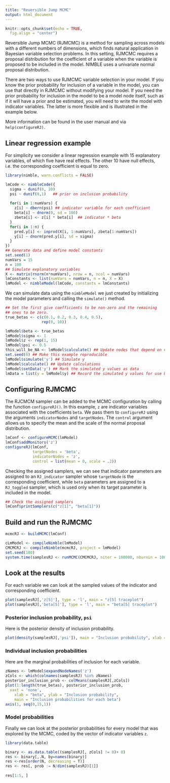 ```yaml
---
title: "Reversible Jump MCMC"
output: html_document
---
```


```r
knitr::opts_chunk$set(echo = TRUE, 
  fig.align = "center")
```

Reversible Jump MCMC (RJMCMC) is a method for sampling across models with a different numbers of dimensions, which finds natural application in Bayesian variable selection problems.  In this setting, RJMCMC requires a proposal distribution for the coefficient of a variable when the variable is proposed to be included in the model.
NIMBLE uses a univariate normal proposal distribution. 

There are two ways to use RJMCMC variable selection in your model.  If you know the prior probability for inclusion of a variable in the model, you can use that directly in RJMCMC without modifying your model.  If you need the prior probability for inclusion in the model to be a model node itself, such as if it will have a prior and be estimated, you will need to write the model with indicator variables.  The latter is more flexible and is illustrated in the example below.

More information can be found in the user manual and via `help(configureRJ)`.

## Linear regression example

For simplicity we consider a linear regression example with 15 explanatory variables, of which five have real effects. The other 10 have null effects, i.e. the corresponding coefficient is equal to zero.

```r
library(nimble, warn.conflicts = FALSE)
```

```r
lmCode <- nimbleCode({
  sigma ~ dunif(0, 20)
  psi ~ dunif(0,1)   ## prior on inclusion probability
  
  for(i in 1:numVars) {
    z[i] ~ dbern(psi) ## indicator variable for each coefficient
    beta[i] ~ dnorm(0, sd = 100)  
    zbeta[i] <- z[i] * beta[i]  ## indicator * beta
  }
  for(i in 1:n) {
    pred.y[i] <- inprod(X[i, 1:numVars], zbeta[1:numVars])
    y[i] ~ dnorm(pred.y[i], sd = sigma)
  }
})
## Generate data and define model constants
set.seed(1)
numVars = 15
n = 100
## Simulate explanatory variables
X <- matrix(rnorm(n*numVars), nrow = n, ncol = numVars)
lmConstants <- list(numVars = numVars, n = n, X = X)
lmModel <- nimbleModel(lmCode, constants = lmConstants)
```

We can simulate data using the `nimbleModel` we just created by initializing the model parameters and calling the `simulate()` method. 

```r
## Set the first give coefficients to be non-zero and the remaining
## ones to be zero.
true_betas <- c(c(0.1, 0.2, 0.3, 0.4, 0.5),
                rep(0, 10))

lmModel$beta <- true_betas
lmModel$sigma <- 1
lmModel$z <- rep(1, 15)
lmModel$psi <- 0.5
this_will_be_NA <- lmModel$calculate() ## Update nodes that depend on values we just set..
set.seed(0) ## Make this example reproducible
lmModel$simulate('y') ## Simulate y
lmModel$calculate() ## Update calculations
lmModel$setData('y') ## Mark the simulated y values as data
lmData = list(y = lmModel$y) ## Record the simulated y values for use below
```

<!-- For comparison we look first to simple linear regression:

```r
summary(lm(lmModel$y ~ lmModel$X))
```
 -->

## Configuring RJMCMC

The RJCMCM sampler can be added to the MCMC configuration by calling the function `configureRJ()`. In this example, `z` are indicator variables associated with the coefficients `beta`. We pass them to `configureRJ` using the arguments `indicatorNodes` and `targetNodes`. The `control` argument allows us to specify the mean and the scale of the normal proposal distribution. 

```r
lmConf <- configureMCMC(lmModel)
lmConf$addMonitors('z')
configureRJ(lmConf,
            targetNodes = 'beta',
            indicatorNodes = 'z',
            control = list(mean = 0, scale = .2))
```


Checking the assigned samplers, we can see that indicator parameters are assigned to an `RJ_indicator` sampler whose `targetNode` is the corresponding coefficient, while `beta` parameters are assigned to a `RJ_toggled` sampler, which is used only when its target parameter is included in the model.

```r
## Check the assigned samplers
lmConf$printSamplers(c("z[1]", "beta[1]"))

```

## Build and run the RJMCMC

```r
mcmcRJ <- buildMCMC(lmConf)

cLmModel <- compileNimble(lmModel)
CMCMCRJ <- compileNimble(mcmcRJ, project = lmModel)
set.seed(100)
system.time(samplesRJ <- runMCMC(CMCMCRJ, niter = 100000, nburnin = 10000, thin = 10))
```

## Look at the results
<!-- post-processing : variables probabilities, model probabilities -->

For each variable we can look at the sampled values of the indicator and corresponding coefficient.

```r
plot(samplesRJ[,'z[5]'], type = 'l', main = "z[5] traceplot")
plot(samplesRJ[,'beta[5]'], type = 'l', main = "beta[5] traceplot")
```

### Posterior inclusion probability, `psi`

Here is the posterior density of inclusion probability.

```r
plot(density(samplesRJ[,'psi']), main = "Inclusion probability", xlab = "Probability", ylab = "Density")
```

### Individual inclusion probabilities

Here are the marginal probabilities of inclusion for each variable.

```r
zNames <- lmModel$expandNodeNames('z')
zCols <- which(colnames(samplesRJ) %in% zNames)
posterior_inclusion_prob <- colMeans(samplesRJ[,zCols])
plot(1:length(true_betas), posterior_inclusion_prob,
  xaxt = 'none', 
	xlab = "beta", ylab = "Inclusion probability", 
	main = "Inclusion probabilities for each beta")
axis(1, seq(0,15,1))
```

### Model probabilities

Finally we can look at the posterior probabilities for every model that was explored by the MCMC, coded by the vector of indicator variables `z`.

```r
library(data.table)

binary <- as.data.table((samplesRJ[, zCols] != 0)+ 0)
res <- binary[,.N, by=names(binary)]
res <-res[order(N, decreasing = T)]
res <- res[, prob := N/dim(samplesRJ)[1]]
  
res[1:5, ]

```

<!-- Alternative in base R

nSamples <- dim(samplesRJ)[1]
binary <- as.data.frame((samplesRJ[, zCols] != 0)+ 0)
res <- binary[,.N, by=names(binary)]
dd <- table(do.call(paste, binary))
(sort(dd, decreasing = T)/nSamples)[1:5]
 -->
